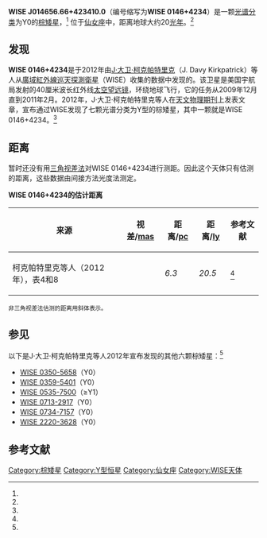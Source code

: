 {{Sky|01|46|56.66|+|42|34|10|20.5}}
{{Starbox begin
|name=WISE J014656.66+423410.0}}
{{Starbox observe
|epoch=[[J2000|J2000]]<ref name="Kirkpatrick2012"/>
|equinox=[[J2000|J2000]]<ref name="Kirkpatrick2012"/>
|constell=[[仙女座|仙女座]]
|ra={{RA|01|46|56.66}}<ref name="Kirkpatrick2012">
{{cite journal
 | last=Kirkpatrick |first=J. Davy
 | coauthors=Gelino, Christopher R.; Cushing, Michael C.; Mace, Gregory N.; Griffith, Roger L.; Skrutskie, Michael F.; Marsh, Kenneth A.; Wright, Edward L.; Eisenhardt, Peter R.; McLean, Ian S.; Mainzer, Amanda K.; Burgasser, Adam J.; Tinney, C. G.; Parker, Stephen; Salter, Graeme
 | title=Further Defining Spectral Type "Y" and Exploring the Low-mass End of the Field Brown Dwarf Mass Function
 | year=2012
 | journal=[[天文物理期刊|天文物理期刊]]
 | volume=753 | issue=2 | pages=156
 | arxiv=1205.2122
 | doi=10.1088/0004-637X/753/2/156
 | bibcode=2012ApJ...753..156K}}</ref>
|dec={{DEC|42|34|10}}<ref name="Kirkpatrick2012"/>}}
{{Starbox character
|class=Y0<ref name="Kirkpatrick2012"/>
|appmag_1_passband=J
|appmag_1=19.40 ± 0.25<ref name="Kirkpatrick2012"/>
|appmag_3_passband=H
|appmag_3=18.71 ± 0.24<ref name="Kirkpatrick2012"/>
}}
{{Starbox astrometry
|dist_pc=6.3<ref name="Kirkpatrick2012"/>
|dist_ly=20.5<ref name="Kirkpatrick2012"/>}}
{{Starbox catalog
|names=WISE J014656.66+423410.0,<ref name="Kirkpatrick2012"/> WISE 0146+4234<ref name="Kirkpatrick2012"/>}}
{{Starbox end}}

'''WISE J014656.66+423410.0'''（编号缩写为'''WISE 0146+4234'''）是一颗[[恒星分类|光谱分类]]为Y0的[[棕矮星|棕矮星]]，<ref name="Kirkpatrick2012"/> 位于[[仙女座|仙女座]]中，距离地球大约20[[光年|光年]]。<ref name="Kirkpatrick2012"/>

==发现==
'''WISE 0146+4234'''是于2012年由[[J·大卫·柯克帕特里克|J·大卫·柯克帕特里克]]（J. Davy Kirkpatrick）等人从[[廣域紅外線巡天探測衛星|廣域紅外線巡天探測衛星]]（WISE）收集的数据中发现的。该卫星是美国宇航局发射的40厘米波长红外线[[空间望远镜#太空天文台|太空望远镜]]，环绕地球飞行，它的任务从2009年12月直到2011年2月。2012年，J·大卫·柯克帕特里克等人在[[天文物理期刊|天文物理期刊]]上发表文章，宣布通过WISE发现了七颗光谱分类为Y型的棕矮星，其中一颗就是WISE 0146+4234。<ref name="Kirkpatrick2012"/>

==距离==
暂时还没有用[[三角视差法|三角视差法]]对WISE 0146+4234进行测距。因此这个天体只有估测的距离，这些数据由间接方法光度法测定。

'''WISE 0146+4234的估计距离'''
{| class="wikitable"
|-
! 来源 !! 视差/[[毫角秒|mas]] !! 距离/[[秒差距|pc]] !! 距离/[[光年|ly]] !! 参考文献
|-
| 柯克帕特里克等人（2012年），表4和8 ||  || ''6.3'' || ''20.5'' || <ref name="Kirkpatrick2012"/>
|}

<small>非三角视差法估测的距离用斜体表示。</small>

==参见==
以下是J·大卫·柯克帕特里克等人2012年宣布发现的其他六颗棕矮星：<ref name="Kirkpatrick2012"/>

*[[WISE_0350-5658|WISE 0350-5658]]（Y0）
*[[WISE_0359-5401|WISE 0359-5401]]（Y0）
*[[WISE_0535-7500|WISE 0535-7500]]（≥Y1）
*[[WISE_0713-2917|WISE 0713-2917]]（Y0）
*[[WISE_0734-7157|WISE 0734-7157]]（Y0）
*[[WISE_2220-3628|WISE 2220-3628]]（Y0）

==参考文献==
{{reflist|colwidth=30em}}

{{Nearest star systems|5}}
{{仙女座恒星}}

[[Category:棕矮星|Category:棕矮星]]
[[Category:Y型恒星|Category:Y型恒星]]
[[Category:仙女座|Category:仙女座]]
[[Category:WISE天体|Category:WISE天体]]